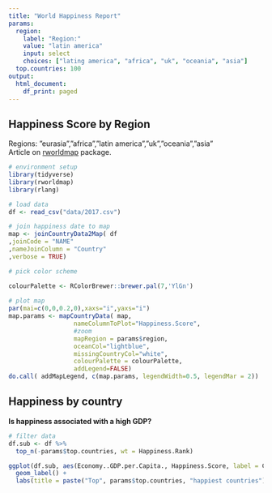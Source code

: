 ```yaml
---
title: "World Happiness Report"
params:
  region:
    label: "Region:"
    value: "latin america"
    input: select
    choices: ["lating america", "africa", "uk", "oceania", "asia"]
  top.countries: 100
output:
  html_document:
    df_print: paged
---
```


## Happiness Score by Region  
Regions:  ”eurasia”,”africa”,”latin america”,”uk”,”oceania”,”asia"  
Article on [rworldmap](http://colorado.rstudio.com/rstudio/s/ce6086fe78a415709b3b4/files/R/x86_64-pc-linux-gnu-library/3.4/rworldmap/doc/rworldmap.pdf) package.

```r
# environment setup
library(tidyverse)
library(rworldmap)
library(rlang)

# load data
df <- read_csv("data/2017.csv")
```

```r

# join happiness date to map
map <- joinCountryData2Map( df
,joinCode = "NAME"
,nameJoinColumn = "Country"
,verbose = TRUE)

```

```r
# pick color scheme

colourPalette <- RColorBrewer::brewer.pal(7,'YlGn')
                                          
# plot map
par(mai=c(0,0,0.2,0),xaxs="i",yaxs="i")
map.params <- mapCountryData( map,
                  nameColumnToPlot="Happiness.Score",
                  #zoom
                  mapRegion = params$region,
                  oceanCol="lightblue",
                  missingCountryCol="white",
                  colourPalette = colourPalette,
                  addLegend=FALSE)
do.call( addMapLegend, c(map.params, legendWidth=0.5, legendMar = 2))
```

## Happiness by country   
**Is happiness associated with a high GDP?**

```r
# filter data
df.sub <- df %>%
  top_n(-params$top.countries, wt = Happiness.Rank)

ggplot(df.sub, aes(Economy..GDP.per.Capita., Happiness.Score, label = Country)) +
  geom_label() +
  labs(title = paste("Top", params$top.countries, "happiest countries"))
```

